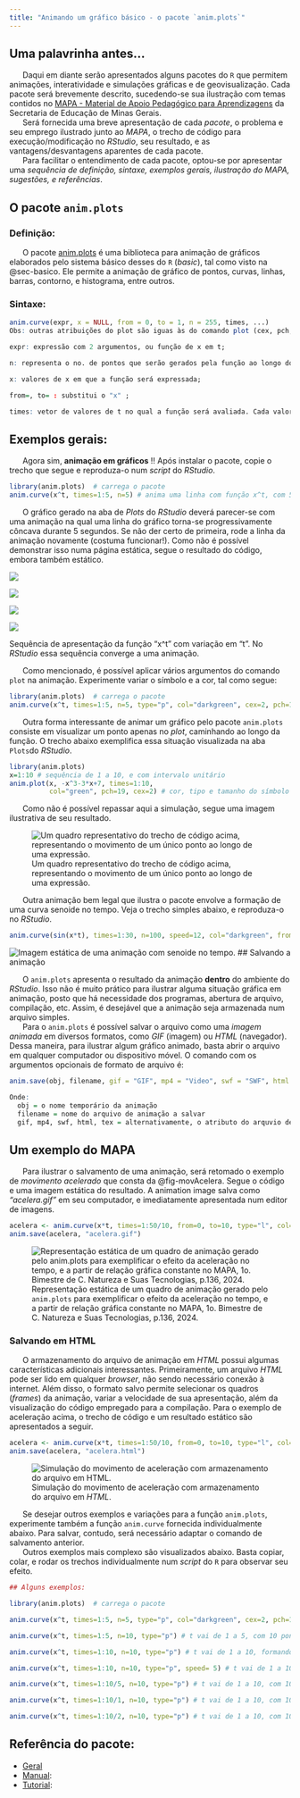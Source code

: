 ```yaml
---
title: "Animando um gráfico básico - o pacote `anim.plots`"
---
```


## Uma palavrinha antes...

|       Daqui em diante serão apresentados alguns pacotes do `R` que permitem animações, interatividade e simulações gráficas e de geovisualização. Cada pacote será brevemente descrito, sucedendo-se sua ilustração com temas contidos no [MAPA - Material de Apoio Pedagógico para Aprendizagens](https://seliga.educacao.mg.gov.br/cardenos-mapa) da Secretaria de Educação de Minas Gerais. 

|       Será fornecida uma breve apresentação de cada *pacote*, o problema e seu emprego ilustrado junto ao *MAPA*, o trecho de código para execução/modificação no *RStudio*, seu resultado, e as vantagens/desvantagens aparentes de cada pacote. 

|       Para facilitar o entendimento de cada pacote, optou-se por apresentar uma *sequência de definição, sintaxe, exemplos gerais, ilustração do MAPA, sugestões, e referências*.

## O pacote `anim.plots`

### Definição:

|       O pacote [anim.plots](https://cran.r-project.org/web/packages/anim.plots/index.html) é uma biblioteca para animação de gráficos elaborados pelo sistema básico desses do `R` (*basic*), tal como visto na @sec-basico. Ele permite a animação de gráfico de pontos, curvas, linhas, barras, contorno, e histograma, entre outros.

### Sintaxe:

```r

anim.curve(expr, x = NULL, from = 0, to = 1, n = 255, times, ...)
Obs: outras atribuições do plot são iguas às do comando plot (cex, pch, type, etc)

expr: expressão com 2 argumentos, ou função de x em t;

n: representa o no. de pontos que serão gerados pela função ao longo do eixo x (se type="l", faz a linha, que pode ser meio ríspida se houver poucos pontos);

x: valores de x em que a função será expressada;

from=, to= : substitui o "x" ; 

times: vetor de valores de t no qual a função será avaliada. Cada valor cria um frame da animação.

```


## Exemplos gerais:


|       Agora sim, **animação em gráficos** !! Após instalar o pacote, copie o trecho que segue e reproduza-o num *script* do *RStudio*.

```r
library(anim.plots)  # carrega o pacote
anim.curve(x^t, times=1:5, n=5) # anima uma linha com função x^t, com 5 frames variando no expoente da equação de 1 a 5
```

|       O gráfico gerado na aba de *Plots* do *RStudio* deverá parecer-se com uma animação na qual uma linha do gráfico torna-se progressivamente côncava durante 5 segundos. Se não der certo de primeira, rode a linha da animação novamente (costuma funcionar!). Como não é possível demonstrar isso numa página estática, segue o resultado do código, embora também estático.


::: {#fig-xt layout-ncol=2}

![](xt1.png)

![](xt2.png)

![](xt3.png)

![](xt4.png)

Sequência de apresentação da função "x^t" com variação em "t". No *RStudio* essa sequência converge a uma animação.
:::

|       Como mencionado, é possível aplicar vários argumentos do comando `plot` na animação. Experimente variar o símbolo e a cor, tal como segue:

```r
library(anim.plots)  # carrega o pacote
anim.curve(x^t, times=1:5, n=5, type="p", col="darkgreen", cex=2, pch=16) # t vai de 1 a 5, com 5 pontos no gráfico, mas com cor, tipo (pch) e tamanho (cex) do símbolo
```


|       Outra forma interessante de animar um gráfico pelo pacote `anim.plots` consiste em visualizar um ponto apenas no *plot*, caminhando ao longo da função. O trecho abaixo exemplifica essa situação visualizada na aba `Plots`do *RStudio*.


```r
library(anim.plots)
x=1:10 # sequência de 1 a 10, e com intervalo unitário
anim.plot(x, -x^3-3*x+7, times=1:10, 
          col="green", pch=19, cex=2) # cor, tipo e tamanho do símbolo
```

|       Como não é possível repassar aqui a simulação, segue uma imagem ilustrativa de seu resultado.

![Um quadro representativo do trecho de código acima, representando o movimento de um único ponto ao longo de uma expressão.](anim.plotsPontoVoando.png)

|       Outra animação bem legal que ilustra o pacote envolve a formação de uma curva senoide no tempo. Veja o trecho simples abaixo, e reproduza-o no *RStudio*. 

```r
anim.curve(sin(x*t), times=1:30, n=100, speed=12, col="darkgreen", from=-1, to=1)
```

![Imagem estática de uma animação com senoide no tempo.](animPlots.seno.png)
## Salvando a animação

|       O `anim.plots` apresenta o resultado da animação **dentro** do ambiente do *RStudio*. Isso não é muito prático para ilustrar alguma situação gráfica em animação, posto que há necessidade dos programas, abertura de arquivo, compilação, etc. Assim, é desejável que a animação seja armazenada num arquivo simples. 

|       Para o `anim.plots` é possível salvar o arquivo como uma *imagem animada* em diversos formatos, como *GIF* (imagem) ou *HTML* (navegador). Dessa maneira, para ilustrar algum gráfico animado, basta abrir o arquivo em qualquer computador ou dispositivo móvel. O comando com os argumentos opcionais de formato de arquivo é:

```r
anim.save(obj, filename, gif = "GIF", mp4 = "Video", swf = "SWF", html = "HTML", tex = "Latex")  # os argumentos vão entre parênteses

Onde:
  obj = o nome temporário da animação
  filename = nome do arquivo de animação a salvar
  gif, mp4, swf, html, tex = alternativamente, o atributo do arquvio de animação
```


## Um exemplo do MAPA

|       Para ilustrar o salvamento de uma animação, será retomado o exemplo de *movimento acelerado* que consta da @fig-movAcelera.  Segue o código e uma imagem estática do resultado. A animation image salva como *"acelera.gif"* em seu computador, e imediatamente apresentada num editor de imagens.


```r
acelera <- anim.curve(x*t, times=1:50/10, from=0, to=10, type="l", col="pink", lwd=5, xlab="tempo, s", ylab="velocidade, m/s")  # lwd é a espessura da linha
anim.save(acelera, "acelera.gif")
```

![Representação estática de um quadro de animação gerado pelo `anim.plots` para exemplificar o efeito da aceleração no tempo, e a partir de relação gráfica constante no MAPA, 1o. Bimestre de C. Natureza e Suas Tecnologias, p.136, 2024.](aceleraGIF.png)

### Salvando em HTML

|       O armazenamento do arquivo de animação em *HTML* possui algumas características adicionais interessantes. Primeiramente, um arquivo *HTML* pode ser lido em qualquer *browser*, não sendo necessário conexão à internet. Além disso, o formato salvo permite  selecionar os quadros (*frames*) da animação, variar a velocidade de sua apresentação, além da visualização do código empregado para a compilação. Para o exemplo de aceleração acima, o trecho de código e um resultado estático são apresentados a seguir.

```r
acelera <- anim.curve(x*t, times=1:50/10, from=0, to=10, type="l", col="pink", lwd=5, xlab="tempo, s", ylab="velocidade, m/s")  # lwd é a espessura da linha
anim.save(acelera, "acelera.html")
```


![Simulação do movimento de aceleração com armazenamento do arquivo em *HTML*.](aceleraHTML.png)

|       Se desejar outros exemplos e variações para a função `anim.plots`, experimente também a função `anim.curve` fornecida individualmente abaixo. Para salvar, contudo, será necessário adaptar o comando de salvamento anterior. 

|       Outros exemplos mais complexo são visualizados abaixo. Basta copiar, colar, e rodar os trechos individualmente num *script* do `R` para observar seu efeito.

```r
## Alguns exemplos:

library(anim.plots)  # carrega o pacote

anim.curve(x^t, times=1:5, n=5, type="p", col="darkgreen", cex=2, pch=15) # t vai de 1 a 5, com 5 pontos no gráfico

anim.curve(x^t, times=1:5, n=10, type="p") # t vai de 1 a 5, com 10 pontos no gráfico

anim.curve(x^t, times=1:10, n=10, type="p") # t vai de 1 a 10, formando 10 frames, e com 10 pontos no gráfico

anim.curve(x^t, times=1:10, n=10, type="p", speed= 5) # t vai de 1 a 10, com 10 pontos no gráfico, e velocidade 5x maior

anim.curve(x^t, times=1:10/5, n=10, type="p") # t vai de 1 a 10, com 10 pontos no gráfico, com o 5x a velocidade, mas com desenho diferente !

anim.curve(x^t, times=1:10/1, n=10, type="p") # t vai de 1 a 10, com 10 pontos no gráfico

anim.curve(x^t, times=1:10/2, n=10, type="p") # t vai de 1 a 10, com 10 pontos no gráfico, mas com o dobro da velocidade do anterior
```


## Referência do pacote:

* [Geral](https://cran.r-project.org/web/packages/anim.plots/index.html)
* [Manual](https://cran.r-project.org/web/packages/anim.plots/anim.plots.pdf):
* [Tutorial](https://hughjonesd.github.io/anim.plots/anim.plots.html): 